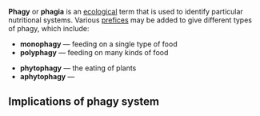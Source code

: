 '''Phagy''' or '''phagia''' is an [[ecology|ecological]] term that is used to identify particular nutritional systems.  Various [[prefix|prefices]] may be added to give different types of phagy, which include:

* '''monophagy''' &mdash; feeding on a single type of food
* '''polyphagy''' &mdash; feeding on many kinds of food

* '''phytophagy''' &mdash; the eating of plants
* '''aphytophagy''' &mdash; <!-- eek, what is this? -->

== Implications of phagy system ==

{{sectstub}}